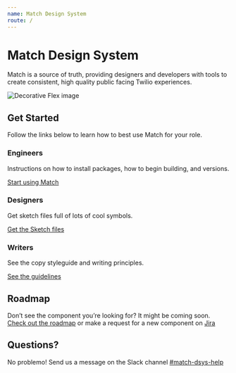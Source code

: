 ```yaml
---
name: Match Design System
route: /
---
```


# Match Design System

Match is a source of truth, providing designers and developers with tools to create consistent, high quality public facing Twilio experiences.

![Decorative Flex image](blocks.png)

## Get Started

Follow the links below to learn how to best use Match for your role.

### Engineers

Instructions on how to install packages, how to begin building, and versions.

[Start using Match](./getting-started/develop)

### Designers

Get sketch files full of lots of cool symbols.

[Get the Sketch files](./getting-started/design)

### Writers

See the copy styleguide and writing principles.

[See the guidelines](https://www.twilio.com/brand/guidelines/writing-style)

## Roadmap

Don’t see the component you’re looking for? It might be coming soon. [Check out the roadmap](./roadmap) or make a request for a new component on [Jira](https://issues.corp.twilio.com/secure/CreateIssueDetails!init.jspa?pid=23424&issuetype=1&priority=3)

## Questions?

No problemo! Send us a message on the Slack channel [#match-dsys-help]()
